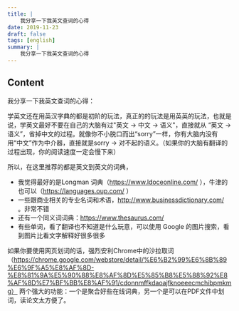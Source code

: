 ```yaml
---
title: |
    我分享一下我英文查词的心得
date: 2019-11-23
draft: false
tags: [english]
summary: |
    我分享一下我英文查词的心得
---
```


## Content

我分享一下我英文查词的心得：

学英文还在用英汉字典的都是初阶的玩法，真正的的玩法是用英英的玩法，也就是说，学英文最好不要在自己的大脑有过"英文 -> 中文 -> 语义"，直接就从 “英文 -> 语义”，省掉中文的过程。就像你不小脱口而出“sorry”一样，你有大脑内没有用“中文”作为中介器，直接就是sorry -> 对不起的语义。（如果你的大脑有翻译的过程出现，你的阅读速度一定会慢下来）

所以，在这里推荐的都是英文到英文的词典，

- 我觉得最好的是Longman 词典（https://www.ldoceonline.com/ ），牛津的也可以（https://languages.oup.com/ ）
- 一些跟商业相关的专业名词和术语，http://www.businessdictionary.com/  。非常不错
- 还有一个同义词词典：https://www.thesaurus.com/ 
- 有些单词，看了翻译也不知道是什么玩意，可以使用 Google 的图片搜索，看到图片比看文字解释好很多很多

如果你要使用网页划词的话，强烈安利Chrome中的沙拉取词（https://chrome.google.com/webstore/detail/%E6%B2%99%E6%8B%89%E6%9F%A5%E8%AF%8D-%E8%81%9A%E5%90%88%E8%AF%8D%E5%85%B8%E5%88%92%E8%AF%8D%E7%BF%BB%E8%AF%91/cdonnmffkdaoajfknoeeecmchibpmkmg） 两个强大的功能：一个是聚合好些在线词典，另一个是可以在PDF文件中划词，读论文太方便了。
